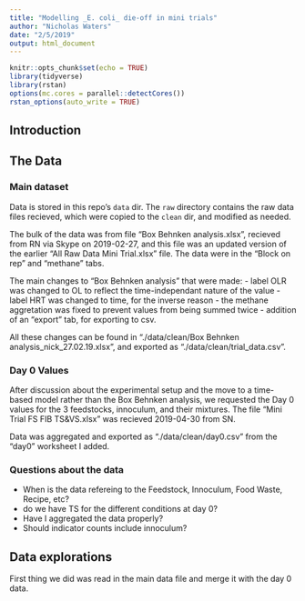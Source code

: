 ```yaml
---
title: "Modelling _E. coli_ die-off in mini trials"
author: "Nicholas Waters"
date: "2/5/2019"
output: html_document
---
```


```r
knitr::opts_chunk$set(echo = TRUE)
library(tidyverse)
library(rstan)
options(mc.cores = parallel::detectCores())
rstan_options(auto_write = TRUE)
```

## Introduction

## The Data

### Main dataset
Data is stored in this repo's `data` dir.  The `raw` directory contains the raw data files recieved, which were copied to the `clean` dir, and modified as needed. 

The bulk of the data was from file "Box Behnken analysis.xlsx", recieved from RN via Skype on 2019-02-27, and this file was an updated version of the earlier "All Raw Data Mini Trial.xlsx" file.  The data were in the "Block on rep" and "methane" tabs.

The main changes to "Box Behnken analysis" that were made:
- label OLR was changed to OL to reflect the time-independant nature of the value
- label HRT was changed to time, for the inverse reason
- the methane aggretation was fixed to prevent values from being summed twice
- addition of an "export" tab, for exporting to csv.

All these changes can be found in "./data/clean/Box Behnken analysis_nick_27.02.19.xlsx", and exported as "./data/clean/trial_data.csv".

### Day 0 Values
After discussion about the experimental setup and the move to a time-based model rather than the Box Behnken analysis, we requested the Day 0 values for the 3 feedstocks, innoculum, and their mixtures. The file "Mini Trial FS FIB TS&VS.xlsx" was recieved 2019-04-30 from SN.  

Data was aggregated and exported as "./data/clean/day0.csv" from the "day0" worksheet I added.


### Questions about the data

- When is the data refereing to the Feedstock, Innoculum, Food Waste, Recipe, etc?
- do we have TS for the different conditions at day 0?
- Have I aggregated the data properly?
- Should indicator counts include innoculum?

## Data explorations

First thing we did was read in the main data file and merge it with the day 0 data.
```r


```
